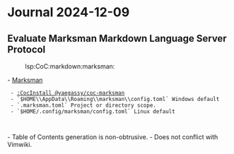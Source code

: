 = Journal 2024-12-09 =

== Evaluate Marksman Markdown Language Server Protocol ==
:lsp:CoC:markdown:marksman:

- [[https://github.com/artempyanykh/marksman|Marksman]]
  - [[https://github.com/yaegassy/coc-marksman|:CocInstall @yaegassy/coc-marksman]]
  - `$HOME\\AppData\\Roaming\\marksman\\config.toml` Windows default
  - `.marksman.toml` Project or directory scope.
  - `$HOME/.config/marksman/config.toml` Linux default

  {{{toml
  [core]
  # When set to true, level 1 headings will be treated as document titles
  # (this includes an assumption of having a single title in the document).
  # Setting this to false automatically changes the default wiki link
  # completion style to a file-based one.
  title_from_heading = false

  # Use incremental resolution of project-wide references.
  # This is much more efficient but is currently experimental
  incremental_references = true

  [completion]
  # The style of wiki links completion.
  # Other values include:
  # * "file-stem" to complete using file name without an extension,
  # * "file-path-stem" same as above but using file path.
  wiki.style = "file-path-stem"
  }}}

- Table of Contents generation is non-obtrusive.
- Does not conflict with Vimwiki.
